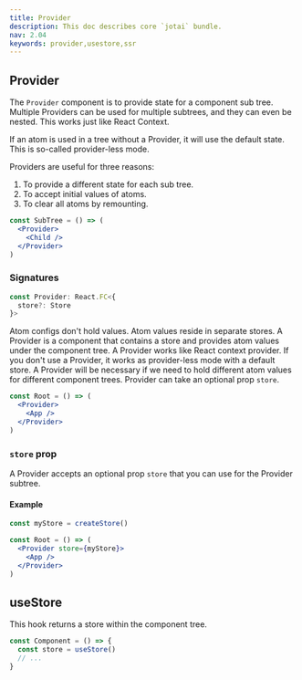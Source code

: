 ```yaml
---
title: Provider
description: This doc describes core `jotai` bundle.
nav: 2.04
keywords: provider,usestore,ssr
---
```


## Provider

The `Provider` component is to provide state for a component sub tree.
Multiple Providers can be used for multiple subtrees, and they can even be nested.
This works just like React Context.

If an atom is used in a tree without a Provider,
it will use the default state. This is so-called provider-less mode.

Providers are useful for three reasons:

1. To provide a different state for each sub tree.
2. To accept initial values of atoms.
3. To clear all atoms by remounting.

```jsx
const SubTree = () => (
  <Provider>
    <Child />
  </Provider>
)
```

### Signatures

```ts
const Provider: React.FC<{
  store?: Store
}>
```

Atom configs don't hold values. Atom values reside in separate stores. A Provider is a component that contains a store and provides atom values under the component tree. A Provider works like React context provider. If you don't use a Provider, it works as provider-less mode with a default store. A Provider will be necessary if we need to hold different atom values for different component trees. Provider can take an optional prop `store`.

```jsx
const Root = () => (
  <Provider>
    <App />
  </Provider>
)
```

### `store` prop

A Provider accepts an optional prop `store` that you can use for the Provider subtree.

#### Example

```jsx
const myStore = createStore()

const Root = () => (
  <Provider store={myStore}>
    <App />
  </Provider>
)
```

## useStore

This hook returns a store within the component tree.

```jsx
const Component = () => {
  const store = useStore()
  // ...
}
```

